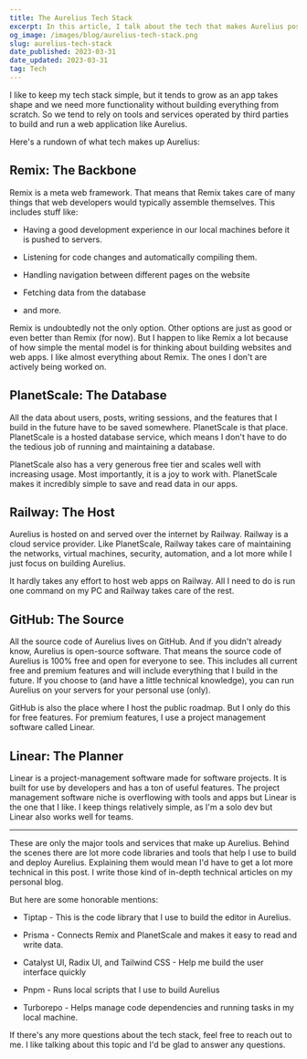 ```yaml
---
title: The Aurelius Tech Stack
excerpt: In this article, I talk about the tech that makes Aurelius possible
og_image: /images/blog/aurelius-tech-stack.png
slug: aurelius-tech-stack
date_published: 2023-03-31
date_updated: 2023-03-31
tag: Tech
---
```


I like to keep my tech stack simple, but it tends to grow as an app takes shape and we need more functionality without building everything from scratch. So we tend to rely on tools and services operated by third parties to build and run a web application like Aurelius.

Here's a rundown of what tech makes up Aurelius:

## Remix: The Backbone

Remix is a meta web framework. That means that Remix takes care of many things that web developers would typically assemble themselves. This includes stuff like:

*   Having a good development experience in our local machines before it is pushed to servers.
    
*   Listening for code changes and automatically compiling them.
    
*   Handling navigation between different pages on the website
    
*   Fetching data from the database
    
*   and more.
    

Remix is undoubtedly not the only option. Other options are just as good or even better than Remix (for now). But I happen to like Remix a lot because of how simple the mental model is for thinking about building websites and web apps. I like almost everything about Remix. The ones I don't are actively being worked on.

## PlanetScale: The Database

All the data about users, posts, writing sessions, and the features that I build in the future have to be saved somewhere. PlanetScale is that place. PlanetScale is a hosted database service, which means I don't have to do the tedious job of running and maintaining a database.

PlanetScale also has a very generous free tier and scales well with increasing usage. Most importantly, it is a joy to work with. PlanetScale makes it incredibly simple to save and read data in our apps.

## Railway: The Host

Aurelius is hosted on and served over the internet by Railway. Railway is a cloud service provider. Like PlanetScale, Railway takes care of maintaining the networks, virtual machines, security, automation, and a lot more while I just focus on building Aurelius.

It hardly takes any effort to host web apps on Railway. All I need to do is run one command on my PC and Railway takes care of the rest.

## GitHub: The Source

All the source code of Aurelius lives on GitHub. And if you didn't already know, Aurelius is open-source software. That means the source code of Aurelius is 100% free and open for everyone to see. This includes all current free and premium features and will include everything that I build in the future. If you choose to (and have a little technical knowledge), you can run Aurelius on your servers for your personal use (only).

GitHub is also the place where I host the public roadmap. But I only do this for free features. For premium features, I use a project management software called Linear.

## Linear: The Planner

Linear is a project-management software made for software projects. It is built for use by developers and has a ton of useful features. The project management software niche is overflowing with tools and apps but Linear is the one that I like. I keep things relatively simple, as I'm a solo dev but Linear also works well for teams.

* * *

These are only the major tools and services that make up Aurelius. Behind the scenes there are lot more code libraries and tools that help I use to build and deploy Aurelius. Explaining them would mean I'd have to get a lot more technical in this post. I write those kind of in-depth technical articles on my personal blog.

But here are some honorable mentions:

*   Tiptap - This is the code library that I use to build the editor in Aurelius.
    
*   Prisma - Connects Remix and PlanetScale and makes it easy to read and write data.
    
*   Catalyst UI, Radix UI, and Tailwind CSS - Help me build the user interface quickly
    
*   Pnpm - Runs local scripts that I use to build Aurelius
    
*   Turborepo - Helps manage code dependencies and running tasks in my local machine.
    

If there's any more questions about the tech stack, feel free to reach out to me. I like talking about this topic and I'd be glad to answer any questions.
